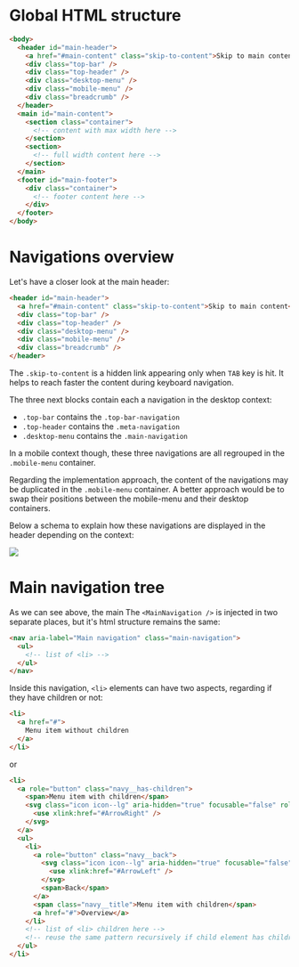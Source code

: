 
<Meta
  title="Doc for developers/HTML Structure"
/>

# Global HTML structure

```html
<body>
  <header id="main-header">
    <a href="#main-content" class="skip-to-content">Skip to main content</a>
    <div class="top-bar" />
    <div class="top-header" />
    <div class="desktop-menu" />
    <div class="mobile-menu" />
    <div class="breadcrumb" />
  </header>
  <main id="main-content">
    <section class="container">
      <!-- content with max width here -->
    </section>
    <section>
      <!-- full width content here -->
    </section>
  </main>
  <footer id="main-footer">
    <div class="container">
      <!-- footer content here -->
    </div>
  </footer>
</body>
```

# Navigations overview

Let's have a closer look at the main header:

```html
<header id="main-header">
  <a href="#main-content" class="skip-to-content">Skip to main content</a>
  <div class="top-bar" />
  <div class="top-header" />
  <div class="desktop-menu" />
  <div class="mobile-menu" />
  <div class="breadcrumb" />
</header>
```

The `.skip-to-content` is a hidden link appearing only when `TAB` key is hit. It helps to reach faster the content during keyboard navigation.

The three next blocks contain each a navigation in the desktop context:

- `.top-bar` contains the `.top-bar-navigation`
- `.top-header` contains the `.meta-navigation`
- `.desktop-menu` contains the `.main-navigation`

In a mobile context though, these three navigations are all regrouped in the `.mobile-menu` container.

Regarding the implementation approach, the content of the navigations may be duplicated in the `.mobile-menu` container. A better approach would be to swap their positions between the mobile-menu and their desktop containers.

Below a schema to explain how these navigations are displayed in the header depending on the context:



<img src={imageFile} />

# Main navigation tree

As we can see above, the main The `<MainNavigation />` is injected in two separate places, but it's html structure remains the same:

```html
<nav aria-label="Main navigation" class="main-navigation">
  <ul>
    <!-- list of <li> -->
  </ul>
</nav>
```

Inside this navigation, `<li>` elements can have two aspects, regarding if they have children or not:

```html
<li>
  <a href="#">
    Menu item without children
  </a>
</li>
```
or

```html
<li>
  <a role="button" class="navy__has-children">
    <span>Menu item with children</span>
    <svg class="icon icon--lg" aria-hidden="true" focusable="false" role="img">
      <use xlink:href="#ArrowRight" />
    </svg>
  </a>
  <ul>
    <li>
      <a role="button" class="navy__back">
        <svg class="icon icon--lg" aria-hidden="true" focusable="false" role="img">
          <use xlink:href="#ArrowLeft" />
        </svg>
        <span>Back</span>
      </a>
      <span class="navy__title">Menu item with children</span>
      <a href="#">Overview</a>
    </li>
    <!-- list of <li> children here -->
    <!-- reuse the same pattern recursively if child element has children too -->
  </ul>
</li>
```

